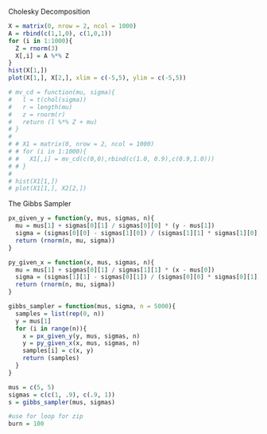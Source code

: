 
Cholesky Decomposition
```r

X = matrix(0, nrow = 2, ncol = 1000)
A = rbind(c(1,1,0), c(1,0,1))
for (i in 1:1000){
  Z = rnorm(3)
  X[,i] = A %*% Z
}
hist(X[1,])
plot(X[1,], X[2,], xlim = c(-5,5), ylim = c(-5,5))
```
```r
# mv_cd = function(mu, sigma){
#   l = t(chol(sigma))
#   r = length(mu)
#   z = rnorm(r)
#   return (l %*% Z + mu)
# }
# 
# # X1 = matrix(0, nrow = 2, ncol = 1000)
# # for (i in 1:1000){
# #   X1[,i] = mv_cd(c(0,0),rbind(c(1.0, 0.9),c(0.9,1.0)))
# # }
# 
# hist(X1[1,])
# plot(X1[1,], X2[2,])
```

The Gibbs Sampler
```r
px_given_y = function(y, mus, sigmas, n){
  mu = mus[1] + sigmas[0][1] / sigmas[0][0] * (y - mus[1])
  sigma = (sigmas[0][0] - sigmas[1][0]) / (sigmas[1][1] * sigmas[1][0])
  return (rnorm(n, mu, sigma))
}

py_given_x = function(x, mus, sigmas, n){
  mu = mus[1] + sigmas[0][1] / sigmas[1][1] * (x - mus[0])
  sigma = (sigmas[1][1] - sigmas[0][1]) / (sigmas[0][0] * sigmas[0][1])
  return (rnorm(n, mu, sigma)) 
}

gibbs_sampler = function(mus, sigma, n = 5000){
  samples = list(rep(0, n))
  y = mus[1]
  for (i in range(n)){
    x = px_given_y(y, mus, sigmas, n)
    y = py_given_x(x, mus, sigmas, n)
    samples[i] = c(x, y)
    return (samples)
  }
}

mus = c(5, 5)
sigmas = c(c(1, .9), c(.9, 1))
s = gibbs_sampler(mus, sigmas)

#use for loop for zip
burn = 100
```





